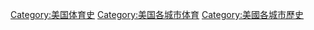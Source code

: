 [[Category:美国体育史|Category:美国体育史]]
[[Category:美国各城市体育|Category:美国各城市体育]]
[[Category:美國各城市歷史|Category:美國各城市歷史]]